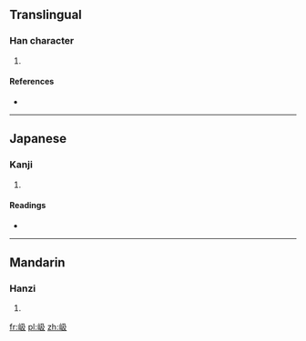 ==Translingual==

===Han character===
{{Han char|rn=46|rad=山|as=04|sn=7|four=2724<sub>7</sub>|canj=山弓竹水 (UNHE), X山弓竹水 (XUNHE)|ids=⿰[[山]][[及]]}}

# {{defn|Han|sort=山04}}

====References====
* {{Han ref|kx=0308.170|dkj=07928|dj=0607.340|hdz=10764.180|uh=5C8B|ud=23691|bh=CAC3|bd=51907}}

----

==Japanese==

===Kanji===
{{ja-kanji|grade=|rs=山04}}

# {{defn|lang=ja|sort=山04}}

====Readings====
* {{ja-readings|on=[[ごう]] (gō)|kun=}}

----

==Mandarin==

===Hanzi===
{{cmn-hanzi|pin=[[è]] ([[e4]])|wg=o<sup>4</sup>}}

# {{defn|lang=cmn|sort=山04}}

[[fr:岋]]
[[pl:岋]]
[[zh:岋]]